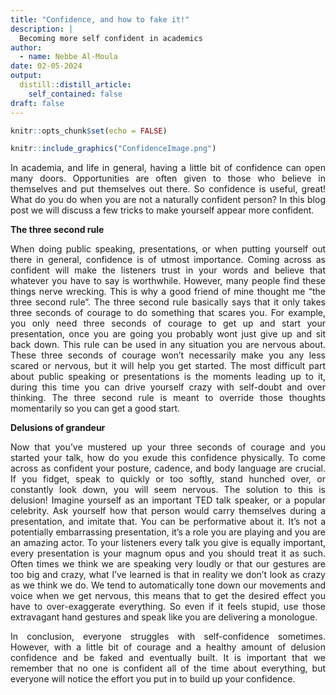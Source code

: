 ```yaml
---
title: "Confidence, and how to fake it!"
description: |
  Becoming more self confident in academics
author:
  - name: Nebbe Al-Moula 
date: 02-05-2024
output:
  distill::distill_article:
    self_contained: false
draft: false
---
```


<style>
body {
text-align: justify}
</style>

```r
knitr::opts_chunk$set(echo = FALSE)
```

```r
knitr::include_graphics("ConfidenceImage.png")
```

In academia, and life in general, having a little bit of confidence can open many doors. Opportunities are often given to those who believe in themselves and put themselves out there. So confidence is useful, great! What do you do when you are not a naturally confident person? In this blog post we will discuss a few tricks to make yourself appear more confident.

**The three second rule**

When doing public speaking, presentations, or when putting yourself out there in general, confidence is of utmost importance. Coming across as confident will make the listeners trust in your words and believe that whatever you have to say is worthwhile. However, many people find these things nerve wrecking. This is why a good friend of mine thought me “the three second rule”. The three second rule basically says that it only takes three seconds of courage to do something that scares you. For example, you only need three seconds of courage to get up and start your presentation, once you are going you probably wont just give up and sit back down. This rule can be used in any situation  you are nervous about. These three seconds of courage won’t necessarily make you any less scared or nervous, but it will help you get started. The most difficult part about public speaking or presentations is the moments leading up to it, during this time you can drive yourself crazy with self-doubt and over thinking. The three second rule is meant to override those thoughts momentarily so you can get a good start.

**Delusions of grandeur**

Now that you’ve mustered up your three seconds of courage and you started your talk, how do you exude this confidence physically. To come across as confident your posture, cadence, and body language are crucial. If you fidget, speak to quickly or too softly, stand hunched over, or constantly look down, you will seem nervous. The solution to this is delusion! Imagine yourself as an important TED talk speaker, or a popular celebrity. Ask yourself how that person would carry themselves during a presentation, and imitate that. You can be performative about it. It’s not a potentially embarrassing presentation, it’s a role you are playing and you are an amazing actor. To your listeners every talk you give is equally important, every presentation is your magnum opus and you should treat it as such. Often times we think we are speaking very loudly or that our gestures are too big and crazy, what I’ve learned is that in reality we don’t look as crazy as we think we do. We tend to automatically tone down our movements and voice when we get nervous, this means that to get the desired effect you have to over-exaggerate everything. So even if it feels stupid, use those extravagant hand gestures and speak like you are delivering a monologue.

In conclusion, everyone struggles with self-confidence sometimes. However, with a little bit of courage and a healthy amount of delusion confidence and be faked and eventually built. It is important that we remember that no one is confident all of the time about everything, but everyone will notice the effort you put in to build up your confidence.

